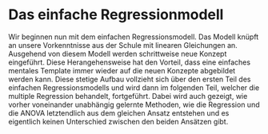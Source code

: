 # Das einfache Regressionmodell

Wir beginnen nun mit dem einfachen Regressionsmodell. Das Modell knüpft an unsere Vorkenntnisse aus der Schule mit linearen Gleichungen an. Ausgehend von diesem Modell werden schrittweise neue Konzept eingeführt. Diese Herangehensweise hat den Vorteil, dass eine einfaches mentales Template immer wieder auf die neuen Konzepte abgebildet werden kann. Diese stetige Aufbau vollzieht sich über den ersten Teil des einfachen Regressionsmodells und wird dann im folgenden Teil, welcher die multiple Regression behandelt, fortgeführt. Dabei wird auch gezeigt, wie vorher voneinander unabhängig gelernte Methoden, wie die Regression und die ANOVA letztendlich aus dem gleichen Ansatz entstehen und es eigentlich keinen Unterschied zwischen den beiden Ansätzen gibt. 
